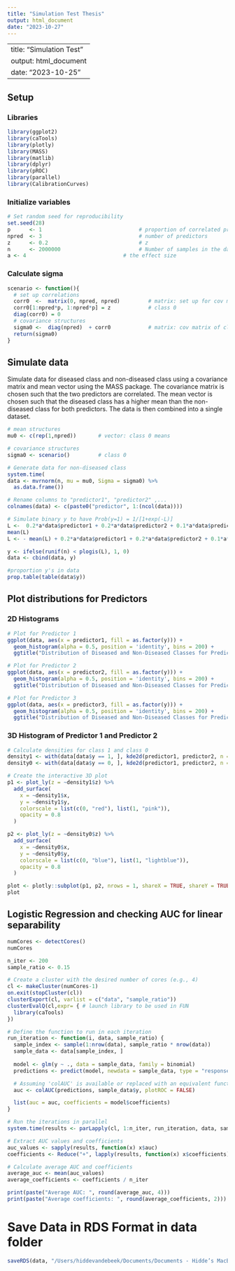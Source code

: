 ```yaml
---
title: "Simulation Test Thesis"
output: html_document
date: "2023-10-27"
---
```


---
title: "Simulation Test"
output: html_document
date: "2023-10-25"
---

## Setup
### Libraries
```r
library(ggplot2)
library(caTools)
library(plotly)
library(MASS)
library(matlib)
library(dplyr)
library(pROC)
library(parallel)
library(CalibrationCurves)
```
### Initialize variables
```r
# Set random seed for reproducibility
set.seed(28)
p      <- 1                               # proportion of correlated predictors
npred  <- 3                               # number of predictors
z      <- 0.2                             # z 
n      <- 2000000                         # Number of samples in the dataset
a <- 4                               # the effect size
```
### Calculate sigma
```r
scenario <- function(){
  # set up correlations
  corr0  <-  matrix(0, npred, npred)         # matrix: set up for cov matrix, 0 on diagonals
  corr0[1:npred*p, 1:npred*p] = z            # class 0 
  diag(corr0) = 0
  # covariance structures
  sigma0 <-  diag(npred)  + corr0            # matrix: cov matrix of class 0 
  return(sigma0)
}
```


## Simulate data
Simulate data for diseased class and non-diseased class using a covariance matrix and mean vector using the MASS package. The covariance matrix is chosen such that the two predictors are correlated. The mean vector is chosen such that the diseased class has a higher mean than the non-diseased class for both predictors. The data is then combined into a single dataset.
```r
# mean structures
mu0 <- c(rep(1,npred))       # vector: class 0 means

# covariance structures
sigma0 <- scenario()         # class 0

# Generate data for non-diseased class
system.time(
data <- mvrnorm(n, mu = mu0, Sigma = sigma0) %>%
  as.data.frame())

# Rename columns to "predictor1", "predictor2" ,...
colnames(data) <- c(paste0("predictor", 1:(ncol(data))))

# Simulate binary y to have Prob(y=1) = 1/[1+exp(-L)]
L <-  0.2*a*data$predictor1 + 0.2*a*data$predictor2 + 0.1*a*data$predictor3
mean(L)
L <- - mean(L) + 0.2*a*data$predictor1 + 0.2*a*data$predictor2 + 0.1*a*data$predictor3 # 50/50 split

y <- ifelse(runif(n) < plogis(L), 1, 0)
data <- cbind(data, y)

#proportion y's in data
prop.table(table(data$y))
```

## Plot distributions for Predictors
### 2D Histograms
```r
# Plot for Predictor 1
ggplot(data, aes(x = predictor1, fill = as.factor(y))) +
  geom_histogram(alpha = 0.5, position = 'identity', bins = 200) +
  ggtitle("Distribution of Diseased and Non-Diseased Classes for Predictor 1")

# Plot for Predictor 2
ggplot(data, aes(x = predictor2, fill = as.factor(y))) +
  geom_histogram(alpha = 0.5, position = 'identity', bins = 200) +
  ggtitle("Distribution of Diseased and Non-Diseased Classes for Predictor 2")

# Plot for Predictor 3
ggplot(data, aes(x = predictor3, fill = as.factor(y))) +
  geom_histogram(alpha = 0.5, position = 'identity', bins = 200) +
  ggtitle("Distribution of Diseased and Non-Diseased Classes for Predictor 3")
```

### 3D Histogram of Predictor 1 and Predictor 2
```r
# Calculate densities for class 1 and class 0
density1 <- with(data[data$y == 1, ], kde2d(predictor1, predictor2, n = 30))
density0 <- with(data[data$y == 0, ], kde2d(predictor1, predictor2, n = 30))

# Create the interactive 3D plot
p1 <- plot_ly(z = ~density1$z) %>% 
  add_surface(
    x = ~density1$x,
    y = ~density1$y,
    colorscale = list(c(0, "red"), list(1, "pink")),
    opacity = 0.8
  )

p2 <- plot_ly(z = ~density0$z) %>% 
  add_surface(
    x = ~density0$x,
    y = ~density0$y,
    colorscale = list(c(0, "blue"), list(1, "lightblue")),
    opacity = 0.8
  )

plot <- plotly::subplot(p1, p2, nrows = 1, shareX = TRUE, shareY = TRUE)
plot
```

## Logistic Regression and checking AUC for linear separability
```r
numCores <- detectCores()
numCores

n_iter <- 200
sample_ratio <- 0.15

# Create a cluster with the desired number of cores (e.g., 4)
cl <- makeCluster(numCores-1)
on.exit(stopCluster(cl))
clusterExport(cl, varlist = c("data", "sample_ratio"))
clusterEvalQ(cl,expr= { # launch library to be used in FUN
  library(caTools)
})

# Define the function to run in each iteration
run_iteration <- function(i, data, sample_ratio) {
  sample_index <- sample(1:nrow(data), sample_ratio * nrow(data))
  sample_data <- data[sample_index, ]
  
  model <- glm(y ~ ., data = sample_data, family = binomial)
  predictions <- predict(model, newdata = sample_data, type = "response")

  # Assuming 'colAUC' is available or replaced with an equivalent function
  auc <- colAUC(predictions, sample_data$y, plotROC = FALSE)

  list(auc = auc, coefficients = model$coefficients)
}

# Run the iterations in parallel
system.time(results <- parLapply(cl, 1:n_iter, run_iteration, data, sample_ratio))

# Extract AUC values and coefficients
auc_values <- sapply(results, function(x) x$auc)
coefficients <- Reduce("+", lapply(results, function(x) x$coefficients))

# Calculate average AUC and coefficients
average_auc <- mean(auc_values)
average_coefficients <- coefficients / n_iter

print(paste("Average AUC: ", round(average_auc, 4)))
print(paste("Average coefficients: ", round(average_coefficients, 2)))
```

# Save Data in RDS Format in data folder
```r
saveRDS(data, "/Users/hiddevandebeek/Documents/Documents - Hidde’s MacBook Pro/Github/Thesis/data/data_report.rds")
```

